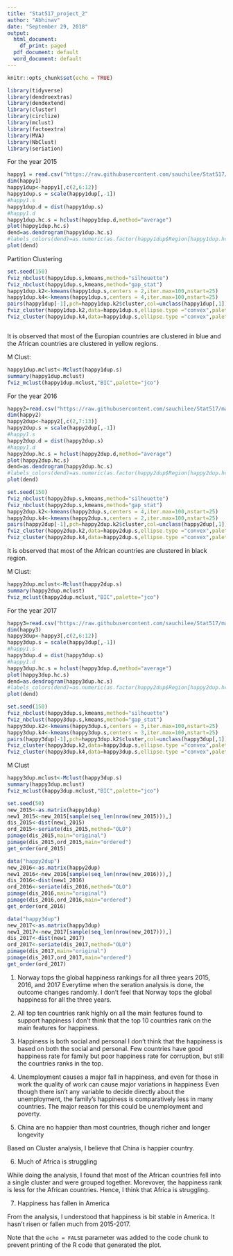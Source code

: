 ---
title: "Stat517_project_2"
author: "Abhinav"
date: "September 29, 2018"
output:
  html_document:
    df_print: paged
  pdf_document: default
  word_document: default
---

```{r setup, include=FALSE}
knitr::opts_chunk$set(echo = TRUE)
```

```{r}
library(tidyverse)
library(dendroextras)
library(dendextend) 
library(cluster)
library(circlize) 
library(mclust)
library(factoextra) 
library(MVA) 
library(NbClust) 
library(seriation)

```



For the year 2015

```{r}
happy1 = read.csv("https://raw.githubusercontent.com/sauchilee/Stat517/master/Data/World_Happiness_2015.csv")
dim(happy1)
happy1dup<-happy1[,c(2,6:12)]
happy1dup.s = scale(happy1dup[,-1])
#happy1.s
happy1dup.d = dist(happy1dup.s)
#happy1.d
happy1dup.hc.s = hclust(happy1dup.d,method="average")
plot(happy1dup.hc.s)
dend=as.dendrogram(happy1dup.hc.s)
#labels_colors(dend)=as.numeric(as.factor(happy1dup$Region[happy1dup.hc.s$order]))
plot(dend)
```
Partition Clustering
```{r}
set.seed(150)
fviz_nbclust(happy1dup.s,kmeans,method="silhouette")
fviz_nbclust(happy1dup.s,kmeans,method="gap_stat")
happy1dup.k2<-kmeans(happy1dup.s,centers = 2,iter.max=100,nstart=25)
happy1dup.k4<-kmeans(happy1dup.s,centers = 4,iter.max=100,nstart=25)
pairs(happy1dup[-1],pch=happy1dup.k2$cluster,col=unclass(happy1dup[,1]))
fviz_cluster(happy1dup.k2,data=happy1dup.s,ellipse.type ="convex",palette="jco",repel = TRUE, ggtheme = theme_minimal())
fviz_cluster(happy1dup.k4,data=happy1dup.s,ellipse.type ="convex",palette="jco",repel = TRUE, ggtheme = theme_minimal())



```
It is observed that most of the Europian countries are clustered in blue and the African countries are clustered in yellow regions.

M Clust:

```{r}
happy1dup.mclust<-Mclust(happy1dup.s)
summary(happy1dup.mclust)
fviz_mclust(happy1dup.mclust,"BIC",palette="jco") 
```


For the year 2016


```{r}
happy2=read.csv("https://raw.githubusercontent.com/sauchilee/Stat517/master/Data/World_Happiness_2016.csv")
dim(happy2)
happy2dup<-happy2[,c(2,7:13)]
happy2dup.s = scale(happy2dup[,-1])
#happy1.s
happy2dup.d = dist(happy2dup.s)
#happy1.d
happy2dup.hc.s = hclust(happy2dup.d,method="average")
plot(happy2dup.hc.s)
dend=as.dendrogram(happy2dup.hc.s)
#labels_colors(dend)=as.numeric(as.factor(happy2dup$Region[happy2dup.hc.s$order]))
plot(dend)
```

```{r}
set.seed(150)
fviz_nbclust(happy2dup.s,kmeans,method="silhouette")
fviz_nbclust(happy2dup.s,kmeans,method="gap_stat")
happy2dup.k2<-kmeans(happy2dup.s,centers = 4,iter.max=100,nstart=25)
happy2dup.k4<-kmeans(happy2dup.s,centers = 2,iter.max=100,nstart=25)
pairs(happy2dup[-1],pch=happy2dup.k2$cluster,col=unclass(happy2dup[,1]))
fviz_cluster(happy2dup.k2,data=happy2dup.s,ellipse.type ="convex",palette="jco",repel = TRUE, ggtheme = theme_minimal())
fviz_cluster(happy2dup.k4,data=happy2dup.s,ellipse.type ="convex",palette="jco",repel = TRUE, ggtheme = theme_minimal())
```
It is observed that most of the African countries are clustered in black region.

M Clust:

```{r}
happy2dup.mclust<-Mclust(happy2dup.s)
summary(happy2dup.mclust)
fviz_mclust(happy2dup.mclust,"BIC",palette="jco") 
```



For the year 2017
```{r}
happy3=read.csv("https://raw.githubusercontent.com/sauchilee/Stat517/master/Data/World_Happiness_2017.csv")
dim(happy3)
happy3dup<-happy3[,c(2,6:12)]
happy3dup.s = scale(happy3dup[,-1])
#happy1.s
happy3dup.d = dist(happy3dup.s)
#happy1.d
happy3dup.hc.s = hclust(happy3dup.d,method="average")
plot(happy3dup.hc.s)
dend=as.dendrogram(happy3dup.hc.s)
#labels_colors(dend)=as.numeric(as.factor(happy2dup$Region[happy2dup.hc.s$order]))
plot(dend)
```

```{r}
set.seed(150)
fviz_nbclust(happy3dup.s,kmeans,method="silhouette")
fviz_nbclust(happy3dup.s,kmeans,method="gap_stat")
happy3dup.k2<-kmeans(happy3dup.s,centers = 3,iter.max=100,nstart=25)
happy3dup.k4<-kmeans(happy3dup.s,centers = 3,iter.max=100,nstart=25)
pairs(happy3dup[-1],pch=happy3dup.k2$cluster,col=unclass(happy3dup[,1]))
fviz_cluster(happy3dup.k2,data=happy3dup.s,ellipse.type ="convex",palette="jco",repel = TRUE, ggtheme = theme_minimal())
fviz_cluster(happy3dup.k4,data=happy3dup.s,ellipse.type ="convex",palette="jco",repel = TRUE, ggtheme = theme_minimal())
```


M Clust

```{r}
happy3dup.mclust<-Mclust(happy3dup.s)
summary(happy3dup.mclust)
fviz_mclust(happy3dup.mclust,"BIC",palette="jco") 
```


```{r pressure, echo=FALSE}
set.seed(50)
new_2015<-as.matrix(happy1dup)
new1_2015<-new_2015[sample(seq_len(nrow(new_2015))),]
dis_2015<-dist(new1_2015)
ord_2015<-seriate(dis_2015,method="OLO")
pimage(dis_2015,main="original")
pimage(dis_2015,ord_2015,main="ordered")
get_order(ord_2015)
```


```{r}
data("happy2dup")
new_2016<-as.matrix(happy2dup)
new1_2016<-new_2016[sample(seq_len(nrow(new_2016))),]
dis_2016<-dist(new1_2016)
ord_2016<-seriate(dis_2016,method="OLO")
pimage(dis_2016,main="original")
pimage(dis_2016,ord_2016,main="ordered")
get_order(ord_2016)
```

```{r}
data("happy3dup")
new_2017<-as.matrix(happy3dup)
new1_2017<-new_2017[sample(seq_len(nrow(new_2017))),]
dis_2017<-dist(new1_2017)
ord_2017<-seriate(dis_2017,method="OLO")
pimage(dis_2017,main="original")
pimage(dis_2017,ord_2017,main="ordered")
get_order(ord_2017)
```


1) Norway tops the global happiness rankings for all three years 2015, 2016, and 2017
Everytime when the seration analysis is done, the outcome changes randomly. I don't feel that Norway tops the global happiness for all the three years.

 2) All top ten countries rank highly on all the main features found to support happiness
 I don't think that the top 10 countries rank on the main features for happiness. 
 
 3) Happiness is both social and personal
 I don't think that the happiness is based on both the social and personal. Few countries have good happiness rate for family but poor happiness rate for corruption, but still the countries ranks in the top.
 
 
 4) Unemployment causes a major fall in happiness, and even for those in work the quality of work can cause major variations in happiness
 Even though there isn't any variable to decide directly about the unemployment, the family's happiness is comparatively less in many countries. The major reason for this could be unemployment and poverty.
 
 5) China are no happier than most countries, though richer and longer longevity

Based on Cluster analysis, I believe that China is happier country.

 6) Much of Africa is struggling

While doing the analysis, I found that most of the African countries fell into a single cluster and were grouped together. Morevover, the happiness rank is less for the African countries. Hence, I think that Africa is struggling.

7) Happiness has fallen in America

From the analysis, I understood that happiness is bit stable in America. It hasn't risen or fallen much from 2015-2017.

Note that the `echo = FALSE` parameter was added to the code chunk to prevent printing of the R code that generated the plot.
